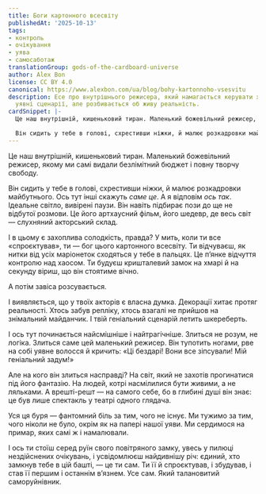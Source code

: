 ```yaml
---
title: Боги картонного всесвіту
publishedAt: '2025-10-13'
tags:
- контроль
- очікування
- уява
- самосаботаж
translationGroup: gods-of-the-cardboard-universe
author: Alex Bon
license: CC BY 4.0
canonical: https://www.alexbon.com/ua/blog/bohy-kartonnoho-vsesvitu
description: Есе про внутрішнього режисера, який намагається керувати хаосом через
  уявні сценарії, але розбивається об живу реальність.
cardSnippet: |-
  Це наш внутрішній, кишеньковий тиран. Маленький божевільний режисер, якому ми самі видали безлімітний бюджет і повну творчу свободу.

  Він сидить у тебе в голові, схрестивши ніжки, й малює розкадровки майбутнього. Ось тут інші скажуть саме це. А я відповім ось так. Ідеальний світ, вивірені паузи. Він навіть підбирає пози до ще не відбутої розмови...
---
```


Це наш внутрішній, кишеньковий тиран. Маленький божевільний режисер, якому ми самі видали безлімітний бюджет і повну творчу свободу.

Він сидить у тебе в голові, схрестивши ніжки, й малює розкадровки майбутнього. Ось тут інші скажуть *саме це*. А я відповім *ось так*. Ідеальне світло, вивірені паузи. Він навіть підбирає пози до ще не відбутої розмови. Це його артхаусний фільм, його шедевр, де весь світ — слухняний акторський склад.

І в цьому є захоплива солодкість, правда? У мить, коли ти все «спроєктував», ти — бог цього картонного всесвіту. Ти відчуваєш, як нитки від усіх маріонеток сходяться у тебе в пальцях. Це п’янке відчуття контролю над хаосом. Ти будуєш кришталевий замок на хмарі й на секунду віриш, що він стоятиме вічно.

А потім завіса розсувається.

І виявляється, що у твоїх акторів є власна думка. Декорації хитає протяг реальності. Хтось забув репліку, хтось взагалі не прийшов на знімальний майданчик. І твій геніальний сценарій летить шкереберть.

І ось тут починається найсмішніше і найтрагічніше. Злиться не розум, не логіка. Злиться саме цей маленький режисер. Він тупотить ногами, рве на собі уявне волосся й кричить: «Ці бездарі! Вони все зіпсували! Мій геніальний задум!»

Але на кого він злиться насправді? На світ, який не захотів прогинатися під його фантазію. На людей, котрі насмілилися бути живими, а не ляльками. А врешті-решт — на самого себе, бо в глибині душі він знає: це був лише спектакль у театрі одного глядача.

Уся ця буря — фантомний біль за тим, чого не існує. Ми тужимо за тим, чого ніколи не було, окрім як на папері нашої уяви. Ми сердимося на примар, яких самі ж і намалювали.

І ось ти стоїш серед руїн свого повітряного замку, увесь у пилюці нездійснених очікувань, і усвідомлюєш найдивнішу річ: єдиний, хто замкнув тебе в цій башті, — це ти сам. Ти її й спроєктував, і збудував, і став її першим і останнім в’язнем. Усе сам. Який талановитий саморуйнівник.
